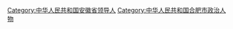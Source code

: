 [[Category:中华人民共和国安徽省领导人|Category:中华人民共和国安徽省领导人]]
[[Category:中华人民共和国合肥市政治人物|Category:中华人民共和国合肥市政治人物]]